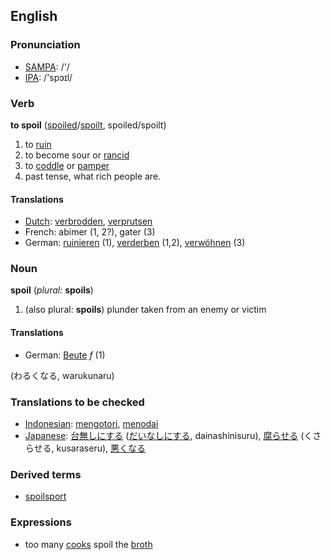 ==English==
=== Pronunciation ===
*[[w:SAMPA|SAMPA]]: /'/
*[[w:IPA|IPA]]: /'spɔɪl/

=== Verb ===
'''to spoil''' ([[spoiled]]/[[spoilt]], spoiled/spoilt)
# to [[ruin]]
# to become sour or [[rancid]]
# to [[coddle]] or [[pamper]]
# past tense, what rich people are.

====Translations====
*[[Dutch]]: [[verbrodden]], [[verprutsen]]
*French: abimer (1, 2?), gater (3)
*German: [[ruinieren]] (1), [[verderben]] (1,2), [[verwöhnen]] (3)

=== Noun ===
'''spoil''' (''plural:'' '''spoils''')
#(also plural: '''spoils''') plunder taken from an enemy or victim

==== Translations ====
*German: [[Beute]] ''f'' (1)
(わるくなる, warukunaru)

===Translations to be checked===
*[[Indonesian]]: [[kotor|mengotori]], [[noda|menodai]]
*[[Japanese]]: [[台無しにする]] ([[だいなしにする]], dainashinisuru), [[腐らせる]] (くさらせる, kusaraseru), [[悪くなる]] 

=== Derived terms ===
*[[spoilsport]]

=== Expressions ===
* too many [[cook]]s spoil the [[broth]]